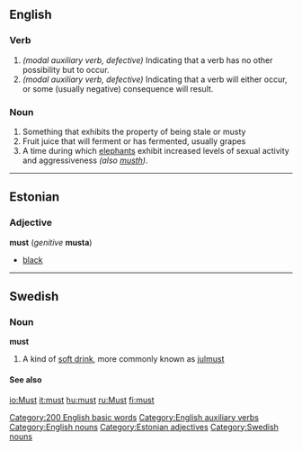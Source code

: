 ==English==

===Verb===
{{irregverb|-|'''must'''|'''[[had to]]'''|-|-}}
#''(modal auxiliary verb, defective)'' Indicating that a verb has no other possibility but to occur.
#''(modal auxiliary verb, defective)'' Indicating that a verb will either occur, or some (usually negative) consequence will result.

=== Noun ===
{{en-noun|must|musts}}
#Something that exhibits the property of being stale or musty
#Fruit juice that will ferment or has fermented, usually grapes
#A time during which [[elephant]]s exhibit increased levels of sexual activity and aggressiveness ''(also [[musth]])''.


[[Category:200 English basic words]]
[[Category:English auxiliary verbs]]
[[Category:English nouns]]

----
==Estonian==

===Adjective===
'''must''' (''genitive'' '''musta''')

*[[black]]

----
==Swedish==

===Noun===<!---proper?--->
'''must'''

#A kind of [[soft drink]], more commonly known as [[julmust]]

====See also====
{{pedialite}}

[[Category:Estonian adjectives]]
[[Category:Swedish nouns]]

[[io:Must]]
[[it:must]]
[[hu:must]]
[[ru:Must]]
[[fi:must]]